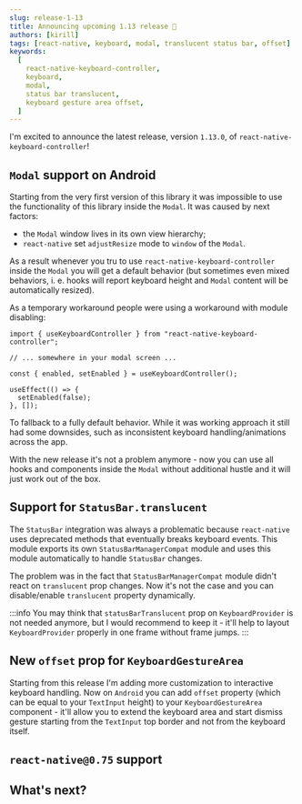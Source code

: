 ```yaml
---
slug: release-1-13
title: Announcing upcoming 1.13 release 📣
authors: [kirill]
tags: [react-native, keyboard, modal, translucent status bar, offset]
keywords:
  [
    react-native-keyboard-controller,
    keyboard,
    modal,
    status bar translucent,
    keyboard gesture area offset,
  ]
---
```


I'm excited to announce the latest release, version `1.13.0`, of `react-native-keyboard-controller`!

<!-- truncate -->

## `Modal` support on Android

Starting from the very first version of this library it was impossible to use the functionality of this library inside the `Modal`. It was caused by next factors:

- the `Modal` window lives in its own view hierarchy;
- `react-native` set `adjustResize` mode to `window` of the `Modal`.

As a result whenever you tru to use `react-native-keyboard-controller` inside the `Modal` you will get a default behavior (but sometimes even mixed behaviors, i. e. hooks will report keyboard height and `Modal` content will be automatically resized).

As a temporary workaround people were using a workaround with module disabling:

```tsx
import { useKeyboardController } from "react-native-keyboard-controller";

// ... somewhere in your modal screen ...

const { enabled, setEnabled } = useKeyboardController();

useEffect(() => {
  setEnabled(false);
}, []);
```

To fallback to a fully default behavior. While it was working approach it still had some downsides, such as inconsistent keyboard handling/animations across the app.

With the new release it's not a problem anymore - now you can use all hooks and components inside the `Modal` without additional hustle and it will just work out of the box.

## Support for `StatusBar.translucent`

The `StatusBar` integration was always a problematic because `react-native` uses deprecated methods that eventually breaks keyboard events. This module exports its own `StatusBarManagerCompat` module and uses this module automatically to handle `StatusBar` changes.

The problem was in the fact that `StatusBarManagerCompat` module didn't react on `translucent` prop changes. Now it's not the case and you can disable/enable `translucent` property dynamically.

:::info
You may think that `statusBarTranslucent` prop on `KeyboardProvider` is not needed anymore, but I would recommend to keep it - it'll help to layout `KeyboardProvider` properly in one frame without frame jumps.
:::

## New `offset` prop for `KeyboardGestureArea`

Starting from this release I'm adding more customization to interactive keyboard handling. Now on `Android` you can add `offset` property (which can be equal to your `TextInput` height) to your `KeyboardGestureArea` component - it'll allow you to extend the keyboard area and start dismiss gesture starting from the `TextInput` top border and not from the keyboard itself.

## `react-native@0.75` support

## What's next?
